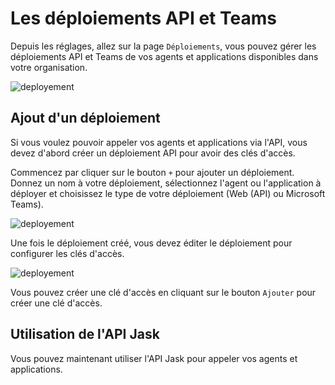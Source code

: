 # Les déploiements API et Teams

Depuis les réglages, allez sur la page `Déploiements`, vous pouvez gérer les déploiements API et Teams de vos agents et applications disponibles dans votre organisation.

![deployement](@public/settings/deploy.png)


## Ajout d'un déploiement

Si vous voulez pouvoir appeler vos agents et applications via l'API, vous devez d'abord créer un déploiement API pour avoir des clés d'accès.

Commencez par cliquer sur le bouton `+` pour ajouter un déploiement. Donnez un nom à votre déploiement, sélectionnez l'agent ou l'application à déployer et choisissez le type de votre déploiement (Web (API) ou Microsoft Teams).

![deployement](@public/settings/deploy-add.png)

Une fois le déploiement créé, vous devez éditer le déploiement pour configurer les clés d'accès.

![deployement](@public/settings/deploy-update.png)

Vous pouvez créer une clé d'accès en cliquant sur le bouton `Ajouter` pour créer une clé d'accès.


## Utilisation de l'API Jask

Vous pouvez maintenant utiliser l'API Jask pour appeler vos agents et applications.

